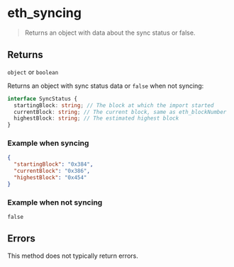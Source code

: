 # eth_syncing

> Returns an object with data about the sync status or false.

## Returns

`object` or `boolean`

Returns an object with sync status data or `false` when not syncing:

```typescript
interface SyncStatus {
  startingBlock: string; // The block at which the import started
  currentBlock: string; // The current block, same as eth_blockNumber
  highestBlock: string; // The estimated highest block
}
```

### Example when syncing

```json
{
  "startingBlock": "0x384",
  "currentBlock": "0x386",
  "highestBlock": "0x454"
}
```

### Example when not syncing

```
false
```

## Errors

This method does not typically return errors.
